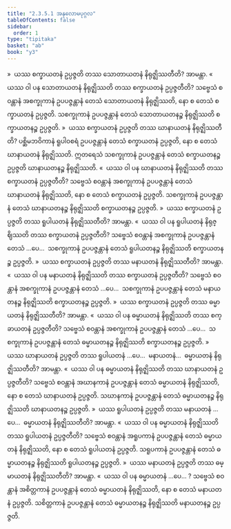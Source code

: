 ```yaml
---
title: "2.3.5.1 အနုလောမပုဂ္ဂလ"
tableOfContents: false
sidebar:
  order: 1
type: "tipitaka"
basket: "ab"
book: "y3"
---
```



<DynamicBreadcrumb />

<Division number="230" book="y3" e="ch" v="33" p="183">

<Paragraph number="1782" book="y3">
»  ယဿ စက္ခာယတနံ ဥပ္ပဇ္ဇတိ တဿ သောတာယတနံ နိရုဇ္ဈိဿတီတိ? အာမန္တာ.
</Paragraph>

<Paragraph number="1783" book="y3">
«  ယဿ ဝါ ပန သောတာယတနံ နိရုဇ္ဈိဿတိ တဿ စက္ခာယတနံ ဥပ္ပဇ္ဇတီတိ?
</Paragraph>

<Paragraph number="1784" book="y3">
သဗ္ဗေသံ စဝန္တာနံ အစက္ခုကာနံ ဥပပဇ္ဇန္တာနံ တေသံ သောတာယတနံ နိရုဇ္ဈိဿတိ, နော စ တေသံ စက္ခာယတနံ ဥပ္ပဇ္ဇတိ. သစက္ခုကာနံ ဥပပဇ္ဇန္တာနံ တေသံ သောတာယတနဉ္စ နိရုဇ္ဈိဿတိ စက္ခာယတနဉ္စ ဥပ္ပဇ္ဇတိ.
</Paragraph>

<Paragraph number="1785" book="y3">
»  ယဿ စက္ခာယတနံ ဥပ္ပဇ္ဇတိ တဿ ဃာနာယတနံ နိရုဇ္ဈိဿတီတိ?
</Paragraph>

<Paragraph number="1786" book="y3">
ပစ္ဆိမဘဝိကာနံ ရူပါဝစရံ ဥပပဇ္ဇန္တာနံ တေသံ စက္ခာယတနံ ဥပ္ပဇ္ဇတိ, နော စ တေသံ ဃာနာယတနံ နိရုဇ္ဈိဿတိ. ဣတရေသံ သစက္ခုကာနံ ဥပပဇ္ဇန္တာနံ တေသံ စက္ခာယတနဉ္စ ဥပ္ပဇ္ဇတိ ဃာနာယတနဉ္စ နိရုဇ္ဈိဿတိ.
</Paragraph>

<Paragraph number="1787" book="y3">
«  ယဿ ဝါ ပန ဃာနာယတနံ နိရုဇ္ဈိဿတိ တဿ စက္ခာယတနံ ဥပ္ပဇ္ဇတီတိ?
</Paragraph>

<Paragraph number="1788" book="y3">
သဗ္ဗေသံ စဝန္တာနံ အစက္ခုကာနံ ဥပပဇ္ဇန္တာနံ တေသံ ဃာနာယတနံ နိရုဇ္ဈိဿတိ, နော စ တေသံ စက္ခာယတနံ ဥပ္ပဇ္ဇတိ. သစက္ခုကာနံ ဥပပဇ္ဇန္တာနံ တေသံ ဃာနာယတနဉ္စ နိရုဇ္ဈိဿတိ စက္ခာယတနဉ္စ ဥပ္ပဇ္ဇတိ.
</Paragraph>

<Paragraph number="1789" book="y3">
»  ယဿ စက္ခာယတနံ ဥပ္ပဇ္ဇတိ တဿ ရူပါယတနံ နိရုဇ္ဈိဿတီတိ? အာမန္တာ.
</Paragraph>

<Paragraph number="1790" book="y3">
«  ယဿ ဝါ ပန ရူပါယတနံ နိရုဇ္ဈိဿတိ တဿ စက္ခာယတနံ ဥပ္ပဇ္ဇတီတိ?
</Paragraph>

<Paragraph number="1791" book="y3">
သဗ္ဗေသံ စဝန္တာနံ အစက္ခုကာနံ ဥပပဇ္ဇန္တာနံ တေသံ …ပေ…  သစက္ခုကာနံ ဥပပဇ္ဇန္တာနံ တေသံ ရူပါယတနဉ္စ နိရုဇ္ဈိဿတိ စက္ခာယတနဉ္စ ဥပ္ပဇ္ဇတိ.
</Paragraph>

<Paragraph number="1792" book="y3">
»  ယဿ စက္ခာယတနံ ဥပ္ပဇ္ဇတိ တဿ မနာယတနံ နိရုဇ္ဈိဿတီတိ? အာမန္တာ.
</Paragraph>

<Paragraph number="1793" book="y3">
«  ယဿ ဝါ ပန မနာယတနံ နိရုဇ္ဈိဿတိ တဿ စက္ခာယတနံ ဥပ္ပဇ္ဇတီတိ?
</Paragraph>

<Paragraph number="1794" book="y3">
သဗ္ဗေသံ စဝန္တာနံ အစက္ခုကာနံ ဥပပဇ္ဇန္တာနံ တေသံ …ပေ…  သစက္ခုကာနံ ဥပပဇ္ဇန္တာနံ တေသံ မနာယတနဉ္စ နိရုဇ္ဈိဿတိ စက္ခာယတနဉ္စ ဥပ္ပဇ္ဇတိ.
</Paragraph>

<Paragraph number="1795" book="y3">
»  ယဿ စက္ခာယတနံ ဥပ္ပဇ္ဇတိ တဿ ဓမ္မာယတနံ နိရုဇ္ဈိဿတီတိ? အာမန္တာ.
</Paragraph>

<Paragraph number="1796" book="y3">
«  ယဿ ဝါ ပန ဓမ္မာယတနံ နိရုဇ္ဈိဿတိ တဿ စက္ခာယတနံ ဥပ္ပဇ္ဇတီတိ?
</Paragraph>

<Paragraph number="1797" book="y3">
သဗ္ဗေသံ စဝန္တာနံ အစက္ခုကာနံ ဥပပဇ္ဇန္တာနံ တေသံ …ပေ…  သစက္ခုကာနံ ဥပပဇ္ဇန္တာနံ တေသံ ဓမ္မာယတနဉ္စ နိရုဇ္ဈိဿတိ စက္ခာယတနဉ္စ ဥပ္ပဇ္ဇတိ.
</Paragraph>

</Division>
<Division number="231" book="y3" e="ch" v="33" p="184">

<Paragraph number="1798" book="y3">
»  ယဿ ဃာနာယတနံ ဥပ္ပဇ္ဇတိ တဿ ရူပါယတနံ …ပေ…  မနာယတနံ…  ဓမ္မာယတနံ နိရုဇ္ဈိဿတီတိ? အာမန္တာ.
</Paragraph>

<Paragraph number="1799" book="y3">
«  ယဿ ဝါ ပန ဓမ္မာယတနံ နိရုဇ္ဈိဿတိ တဿ ဃာနာယတနံ ဥပ္ပဇ္ဇတီတိ?
</Paragraph>

<Paragraph number="1800" book="y3">
သဗ္ဗေသံ စဝန္တာနံ အဃာနကာနံ ဥပပဇ္ဇန္တာနံ တေသံ ဓမ္မာယတနံ နိရုဇ္ဈိဿတိ, နော စ တေသံ ဃာနာယတနံ ဥပ္ပဇ္ဇတိ. သဃာနကာနံ ဥပပဇ္ဇန္တာနံ တေသံ ဓမ္မာယတနဉ္စ နိရုဇ္ဈိဿတိ ဃာနာယတနဉ္စ ဥပ္ပဇ္ဇတိ.
</Paragraph>

</Division>
<Division number="232" book="y3" e="ch" v="33" p="184">

<Paragraph number="1801" book="y3">
»  ယဿ ရူပါယတနံ ဥပ္ပဇ္ဇတိ တဿ မနာယတနံ …ပေ…  ဓမ္မာယတနံ နိရုဇ္ဈိဿတီတိ? အာမန္တာ.
</Paragraph>

<Paragraph number="1802" book="y3">
«  ယဿ ဝါ ပန ဓမ္မာယတနံ နိရုဇ္ဈိဿတိ တဿ ရူပါယတနံ ဥပ္ပဇ္ဇတီတိ?
</Paragraph>

<Paragraph number="1803" book="y3">
သဗ္ဗေသံ စဝန္တာနံ အရူပကာနံ ဥပပဇ္ဇန္တာနံ တေသံ ဓမ္မာယတနံ နိရုဇ္ဈိဿတိ, နော စ တေသံ ရူပါယတနံ ဥပ္ပဇ္ဇတိ. သရူပကာနံ ဥပပဇ္ဇန္တာနံ တေသံ ဓမ္မာယတနဉ္စ နိရုဇ္ဈိဿတိ ရူပါယတနဉ္စ ဥပ္ပဇ္ဇတိ.
</Paragraph>

</Division>
<Division number="233" book="y3" e="ch" v="33" p="184">

<Paragraph number="1804" book="y3">
»  ယဿ မနာယတနံ ဥပ္ပဇ္ဇတိ တဿ ဓမ္မာယတနံ နိရုဇ္ဈိဿတီတိ? အာမန္တာ.
</Paragraph>

<Paragraph number="1805" book="y3">
«  ယဿ ဝါ ပန ဓမ္မာယတနံ …ပေ… ?
</Paragraph>

<Paragraph number="1806" book="y3">
သဗ္ဗေသံ စဝန္တာနံ အစိတ္တကာနံ ဥပပဇ္ဇန္တာနံ တေသံ ဓမ္မာယတနံ နိရုဇ္ဈိဿတိ, နော စ တေသံ မနာယတနံ ဥပ္ပဇ္ဇတိ. သစိတ္တကာနံ ဥပပဇ္ဇန္တာနံ တေသံ ဓမ္မာယတနဉ္စ နိရုဇ္ဈိဿတိ မနာယတနဉ္စ ဥပ္ပဇ္ဇတိ.
</Paragraph>
</Division>